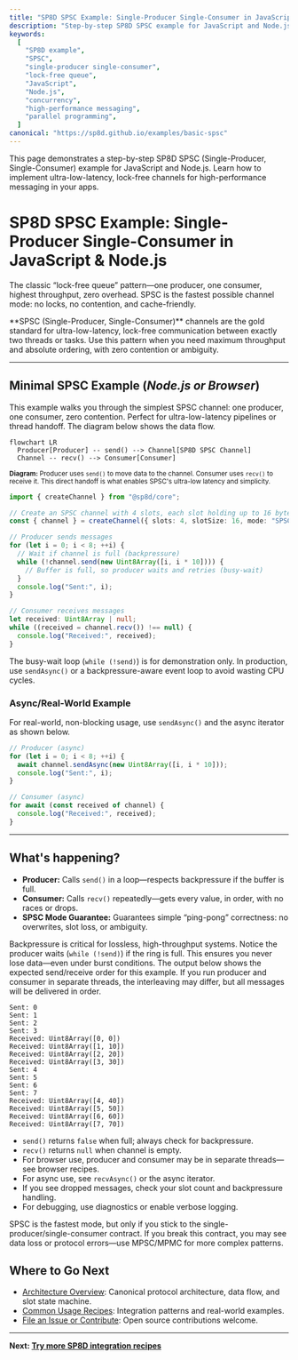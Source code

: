 ```yaml
---
title: "SP8D SPSC Example: Single-Producer Single-Consumer in JavaScript & Node.js"
description: "Step-by-step SP8D SPSC example for JavaScript and Node.js. Learn how to implement ultra-low-latency, lock-free single-producer single-consumer channels for high-performance messaging."
keywords:
  [
    "SP8D example",
    "SPSC",
    "single-producer single-consumer",
    "lock-free queue",
    "JavaScript",
    "Node.js",
    "concurrency",
    "high-performance messaging",
    "parallel programming",
  ]
canonical: "https://sp8d.github.io/examples/basic-spsc"
---
```



This page demonstrates a step-by-step SP8D SPSC (Single-Producer, Single-Consumer) example for JavaScript and Node.js. Learn how to implement ultra-low-latency, lock-free channels for high-performance messaging in your apps.

# SP8D SPSC Example: Single-Producer Single-Consumer in JavaScript & Node.js

The classic “lock-free queue” pattern—one producer, one consumer, highest throughput, zero overhead. SPSC is the fastest possible channel mode: no locks, no contention, and cache-friendly.

<Callout type="tip" title="Why SPSC?">
  **SPSC (Single-Producer, Single-Consumer)** channels are the gold standard for
  ultra-low-latency, lock-free communication between exactly two threads or
  tasks. Use this pattern when you need maximum throughput and absolute
  ordering, with zero contention or ambiguity.
</Callout>

---

## Minimal SPSC Example (_Node.js or Browser_)

<Callout type="info" title="How to read this example">
  This example walks you through the simplest SPSC channel: one producer, one
  consumer, zero contention. Perfect for ultra-low-latency pipelines or thread
  handoff. The diagram below shows the data flow.
</Callout>

```mermaid
flowchart LR
  Producer[Producer] -- send() --> Channel[SP8D SPSC Channel]
  Channel -- recv() --> Consumer[Consumer]
```

<sub className="diagram-caption">
  <strong>Diagram:</strong> Producer uses <code>send()</code> to move data to
  the channel. Consumer uses <code>recv()</code> to receive it. This direct
  handoff is what enables SPSC's ultra-low latency and simplicity.
</sub>

```ts copy showLineNumbers
import { createChannel } from "@sp8d/core";

// Create an SPSC channel with 4 slots, each slot holding up to 16 bytes.
const { channel } = createChannel({ slots: 4, slotSize: 16, mode: "SPSC" });

// Producer sends messages
for (let i = 0; i < 8; ++i) {
  // Wait if channel is full (backpressure)
  while (!channel.send(new Uint8Array([i, i * 10]))) {
    // Buffer is full, so producer waits and retries (busy-wait)
  }
  console.log("Sent:", i);
}

// Consumer receives messages
let received: Uint8Array | null;
while ((received = channel.recv()) !== null) {
  console.log("Received:", received);
}
```

<Callout type="warning" title="Busy-Wait Warning">
  The busy-wait loop (<code>while (!send)</code>) is for demonstration only. In
  production, use <code>sendAsync()</code> or a backpressure-aware event loop to
  avoid wasting CPU cycles.
</Callout>

### Async/Real-World Example

For real-world, non-blocking usage, use <code>sendAsync()</code> and the async
iterator as shown below.

```ts copy
// Producer (async)
for (let i = 0; i < 8; ++i) {
  await channel.sendAsync(new Uint8Array([i, i * 10]));
  console.log("Sent:", i);
}

// Consumer (async)
for await (const received of channel) {
  console.log("Received:", received);
}
```

---

## What's happening?

- **Producer:** Calls <code>send()</code> in a loop—respects backpressure if the buffer is full.
- **Consumer:** Calls <code>recv()</code> repeatedly—gets every value, in order, with no races or drops.
- **SPSC Mode Guarantee:** Guarantees simple “ping-pong” correctness: no overwrites, slot loss, or ambiguity.

<Callout type="tip" title="Backpressure Handling">
  Backpressure is critical for lossless, high-throughput systems. Notice the
  producer waits (<code>while (!send)</code>) if the ring is full. This ensures
  you never lose data—even under burst conditions.
</Callout>

<Callout type="info" title="What Should I See?">
  The output below shows the expected send/receive order for this example. If
  you run producer and consumer in separate threads, the interleaving may
  differ, but all messages will be delivered in order.
</Callout>

```text
Sent: 0
Sent: 1
Sent: 2
Sent: 3
Received: Uint8Array([0, 0])
Received: Uint8Array([1, 10])
Received: Uint8Array([2, 20])
Received: Uint8Array([3, 30])
Sent: 4
Sent: 5
Sent: 6
Sent: 7
Received: Uint8Array([4, 40])
Received: Uint8Array([5, 50])
Received: Uint8Array([6, 60])
Received: Uint8Array([7, 70])
```

<Callout type="warning" title="Gotchas & Tips">
  <ul>
    <li>
      <code>send()</code> returns <code>false</code> when full; always check for
      backpressure.
    </li>
    <li>
      <code>recv()</code> returns <code>null</code> when channel is empty.
    </li>
    <li>
      For browser use, producer and consumer may be in separate threads—see
      browser recipes.
    </li>
    <li>
      For async use, see <code>recvAsync()</code> or the async iterator.
    </li>
    <li>
      If you see dropped messages, check your slot count and backpressure
      handling.
    </li>
    <li>For debugging, use diagnostics or enable verbose logging.</li>
  </ul>
</Callout>

<Callout type="tip" title="Performance Note">
  SPSC is the fastest mode, but only if you stick to the
  single-producer/single-consumer contract. If you break this contract, you may
  see data loss or protocol errors—use MPSC/MPMC for more complex patterns.
</Callout>

## Where to Go Next

- [Architecture Overview](/protocol-internals/architecture-overview#architecture-at-a-glance): Canonical protocol architecture, data flow, and slot state machine.
- [Common Usage Recipes](/quickstart/common-recipes): Integration patterns and real-world examples.
- [File an Issue or Contribute](https://github.com/SP8D/sp8d): Open source contributions welcome.

---

**Next: [Try more SP8D integration recipes](/quickstart/common-recipes)**
